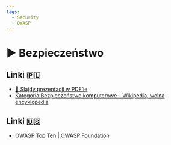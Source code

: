 ```yaml
---
tags:
  - Security
  - OWASP
---
```



# ▶️ Bezpieczeństwo

<VimeoPlayer videoId="748303167" />

## Linki 🇵🇱

- [📄 Slajdy prezentacji w PDF’ie](/download/slidev/1-7-1-bezpieczenstwo.pdf)
- [Kategoria:Bezpieczeństwo komputerowe – Wikipedia, wolna encyklopedia](https://pl.wikipedia.org/wiki/Kategoria:Bezpiecze%C5%84stwo_komputerowe)

## Linki 🇺🇸

- [OWASP Top Ten | OWASP Foundation](https://owasp.org/www-project-top-ten/)
